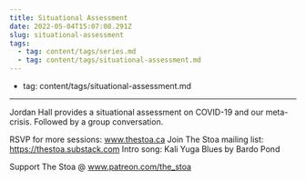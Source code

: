 ```yaml
---
title: Situational Assessment
date: 2022-05-04T15:07:08.291Z
slug: situational-assessment
tags:
  - tag: content/tags/series.md
  - tag: content/tags/situational-assessment.md
---
```



- tag: content/tags/situational-assessment.md
---

Jordan Hall provides a situational assessment on COVID-19 and our meta-crisis. Followed by a group conversation.

RSVP for more sessions: www.thestoa.ca
Join The Stoa mailing list: https://thestoa.substack.com
Intro song: Kali Yuga Blues by Bardo Pond

Support The Stoa @ www.patreon.com/the_stoa
